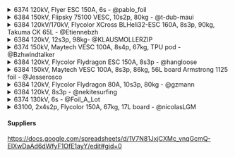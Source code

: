 <details>
  <summary>6374 120kV, Flyer ESC 150A, 6s - @pablo_foil</summary>
  https://foil.zone/t/diy-electric-foil-assist-steps-pictures-cad-files/15041
</details>
<details>
  <summary>6384 150kV, Flipsky 75100 VESC, 10s2p, 80kg - @t-dub-maui</summary>
  <div>
    https://foil.zone/t/my-simple-bolt-on-build-on-maui-vesc-6384-10s2p/17539
  </div>
  <div>
    https://docs.google.com/spreadsheets/d/1veGe03KdKxXXicdZLLZ-a4XByae-Dukmlb7kUv5u7SY/edit#gid=0
  </div>
</details>
<details>
  <summary>
    6384 120kV/170kV, Flycolor XCross BLHeli32-ESC 160A, 8s3p, 90kg, Takuma CK
    65L - @Etiennebzh
  </summary>
  <div>https://foil.zone/t/newbie-diy-foil-assist-france/18779</div>
</details>
<details>
  <summary>6384 120kV, 12s3p, 98kg- @KLAUSMOLLERZIP</summary>
</details>
<details>
  <summary>
    6374 150kV, Maytech VESC 100A, 8s4p, 67kg, TPU pod - @Bzhwindtalker
  </summary>
  <div>
    https://foil.zone/t/assist-light-build-from-france-maytech-kit/19212/30
  </div>
</details>
<details>
  <summary>6384 120kV, Flycolor Flydragon ESC 150A, 8s3p - @hangloose</summary>
  <div>
    https://foil.zone/t/diy-6384-foil-drive-assist-from-south-germany/19307/2
  </div>
</details>
<details>
  <summary>
    6384 150kV, Maytech VESC 100A, 8s3p, 86kg, 56L board Armstrong 1125 foil -
    @Jesserosco
  </summary>
</details>
<details>
  <summary>6384 120kV, Flycolor Flydragon 80A, 10s3p, 80kg - @gzmann</summary>
</details>
<details>
  <summary>6384 120kV, 8s3p - @nekitesurfing</summary>
</details>
<details>
  <summary>6374 130kV, 6s - @Foil_A_Lot</summary>
</details>
<details>
  <summary>63100, 2x4s2p, Flycolor 150A, 67kg, 17L board - @nicolasLGM</summary>
  <div>
    https://foil.zone/t/make-the-impossible-possible-e-foil-a-17-l-board-with-a-simple-6s-diy-foildrive-assist/17952/1
  </div>
</details>

#### Suppliers

https://docs.google.com/spreadsheets/d/1V7N81JxjCXMc_vnqGcmQ-EIXwDaAd6dWfyF1OfE1ayY/edit#gid=0
